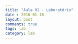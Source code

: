 ```yaml
---
title: "Aula 01 - Laboratório"
date : 2016-01-18
layout: post
comments: true
tags: lab
category: lab
---
```


